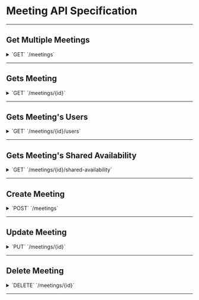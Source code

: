 
# Meeting API Specification

---

## Get Multiple Meetings

<details>
    <summary>
        `GET`
        `/meetings`
    </summary>

    ##### Parameters
    > | name       | type               | description
    > |------------|-------------------------|------|
    > | id         | string  | optional |
    > | title         | string  | optional |
    > | dates         | Date[]  | optional |
    > | description         | string  | optional |
    > | location         | string  | optional |
    > | from_time         | string  | optional |
    > | to_time         | string  | optional |
    > | group_id         | string  | optional |
    > | host_id         | string  | optional |

    ##### Responses
    <Tabs items={["200", "400"]}>
        <Tabs.Tab>
            ```json copy
            {
            	"meetings": [
            		{
            			"id": "string",
            			"title": "string",
            			"dates": ["Date"],
            			"description": "string",
            			"location": "string",
            			"from_time": "string",
            			"to_time": "string",
            			"group": {
            				"id": "string",
            				"name": "string",
            				"description": "string",
            				"created_at": "Date"
            			},
            			"host": {
            				"id": "string",
            				"username": "string",
            				"email": "string",
            				"created_at": "Date"
            			}
            		}
            	]
            }
            ```

        </Tabs.Tab>

        <Tabs.Tab>
            ```json copy
            {
                "error": {
                    "status": "number",
                    "message": "string"
                }
            }
            ```

        </Tabs.Tab>
    </Tabs>

</details>

---

## Gets Meeting

<details>
    <summary>
        `GET`
        `/meetings/{id}`
    </summary>

    ##### Parameters
    > | name       | type               | description
    > |------------|-------------------------|------|
    > | id         | string  | required |

    ##### Responses
    <Tabs items={["200", "400"]}>
        <Tabs.Tab>
            ```json copy
            {
            	"meeting": {
            		"id": "string",
            		"title": "string",
            		"dates": ["Date"],
            		"description": "string",
            		"location": "string",
            		"from_time": "string",
            		"to_time": "string",
            		"group": {
            			"id": "string",
            			"name": "string",
            			"description": "string",
            			"created_at": "Date"
            		},
            		"host": {
            			"id": "string",
            			"username": "string",
            			"email": "string",
            			"created_at": "Date"
            		}
            	}
            }
            ```
        </Tabs.Tab>

        <Tabs.Tab>
            ```json copy
            {
                "error": {
                    "status": "number",
                    "message": "string"
                }
            }
            ```
        </Tabs.Tab>
    </Tabs>

</details>

---

## Gets Meeting's Users

<details>
    <summary>
        `GET`
        `/meetings/{id}/users`
    </summary>

    ##### Parameters
    > | name       | type               | description
    > |------------|-------------------------|------|
    > | id         | string  | required |

    ##### Responses
    <Tabs items={["200", "400"]}>
        <Tabs.Tab>
            ```json copy
            {
                "users": [
                    {
                        "id": "string",
                        "username": "string",
                        "email": "string",
                        "created_at": "Date"
                    }
                ]
            }
            ```
        </Tabs.Tab>

        <Tabs.Tab>
            ```json copy
            {
                "error": {
                    "status": "number",
                    "message": "string"
                }
            }
            ```

        </Tabs.Tab>
    </Tabs>

</details>

---

## Gets Meeting's Shared Availability

<details>
    <summary>
        `GET`
        `/meetings/{id}/shared-availability`
    </summary>

    ##### Parameters
    > | name       | type               | description
    > |------------|-------------------------|------|
    > | id         | string  | required |

    ##### Responses
    <Tabs items={["200", "400"]}>
        <Tabs.Tab>
            ```json copy
            {
            	"availabilities": [
            		{
            			"day": "Date",
            			"availability_string": "string",
            			"block_length": "number",
            			"meeting": {
            				"id": "string",
            				"title": "string",
            				"dates": "array of Date",
            				"description": "string",
            				"location": "string",
            				"from_time": "string",
            				"to_time": "string",
            				"group": {
            					"id": "string",
            					"name": "string",
            					"description": "string",
            					"created_at": "Date"
            				},
            				"host": {
            					"id": "string",
            					"username": "string",
            					"email": "string",
            					"created_at": "Date"
            				}
            			}
            		}
            	]
            }
            ```
        </Tabs.Tab>

        <Tabs.Tab>
            ```json copy
                {
                	"error": {
                		"status": "number",
                		"message": "string"
                	}
                }

                ```
        </Tabs.Tab>
    </Tabs>

</details>

---

## Create Meeting

<details>
    <summary>
        `POST`
        `/meetings`
    </summary>

    ##### Parameters
    > | name       | type               | description
    > |------------|-------------------------|------|
    > | title         | string  | required |
    > | dates         | Date[]  | required |
    > | description         | string  | optional |
    > | location         | string  | optional |
    > | from_time         | string  | required |
    > | to_time         | string  | required |
    > | group_id         | string  | optional |
    > | host_id         | string  | required |


    ##### Responses
    <Tabs items={["200", "400"]}>
        <Tabs.Tab>
            ```json copy
            {
            	"meeting": {
            		"id": "string",
            		"title": "string",
            		"dates": ["Date"],
            		"description": "string",
            		"location": "string",
            		"from_time": "string",
            		"to_time": "string",
            		"group": {
            			"id": "string",
            			"name": "string",
            			"description": "string",
            			"created_at": "Date"
            		},
            		"host": {
            			"id": "string",
            			"username": "string",
            			"email": "string",
            			"created_at": "Date"
            		}
            	}
            }

            ```
        </Tabs.Tab>

        <Tabs.Tab>
        ```json copy
            {
            	"error": {
            		"status": "number",
            		"message": "string"
            	}
            }

            ```
        </Tabs.Tab>
    </Tabs>

</details>

---

## Update Meeting

<details>
    <summary>
        `PUT`
        `/meetings/{id}`
    </summary>

    ##### Parameters
    > | name       | type               | description
    > |------------|-------------------------|------|
    > | id          | string    | required |
    > | title         | string  | optional |
    > | dates         | Date[]  | required |
    > | description         | string  | optional |
    > | location         | string  | optional |
    > | from_time         | string  | required |
    > | to_time         | string  | required |
    > | group_id         | string  | optional |
    > | host_id         | string  | required |

    ##### Responses
    <Tabs items={["200", "400"]}>
        <Tabs.Tab>
            ```text copy
            Modified Meeting Information
            ```
        </Tabs.Tab>

        <Tabs.Tab>
            ```json copy
                {
                	"error": {
                		"status": "number",
                		"message": "string"
                	}
                }

                ```
        </Tabs.Tab>
    </Tabs>

</details>

---

## Delete Meeting

<details>
    <summary>
        `DELETE`
        `/meetings/{id}`
    </summary>

    ##### Parameters
    > | name      |  type     | data type
    > |-----------|-----------|-------------------------|
    > | id      |  required | string  | N/A  |

    ##### Responses
    <Tabs items={["200", "400"]}>
        <Tabs.Tab>
            ```text copy
            Deleted Meeting Successfully
            ```
        </Tabs.Tab>

        <Tabs.Tab>
            ```json copy
            {
                "error":
                {
                    "status": "number",
                    "message": "string"
                }
            }
            ```
        </Tabs.Tab>
    </Tabs>

</details>

---
